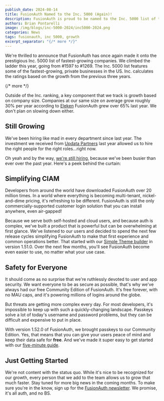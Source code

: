 ```yaml
---
publish_date: 2024-08-14
title: FusionAuth Named to the Inc. 5000 (Again)!
description: FusionAuth is proud to be named to the Inc. 5000 list of the fastest-growing companies in the United States. 
authors: Brian Pontarelli
image: /img/blogs/inc-5000-2024/inc5000-2024.png
categories: News
tags: fusionauth, inc 5000, growth
excerpt_separator: "{/* more */}"
---
```


We're thrilled to announce that FusionAuth has once again made it onto the prestigious Inc. 5000 list of fastest-growing companies. We climbed the ladder this year, going from #1597 to #1269. The Inc. 5000 list features some of the fastest-growing, private businesses in the US. Inc. calculates the ratings based on the growth from the previous three years.

{/* more */} 

Outside of the Inc. ranking, a key component that we track is growth based on company size. Companies at our same size on average grow roughly 30% per year according to [Eleken](https://www.eleken.co/blog-posts/average-saas-growth-rate-brief-guide-for-startups) FusionAuth grew over 65% last year. We don't plan on slowing down either.

## Still Growing

We've been hiring like mad in every department since last year. The investment we received  from [Updata Partners](/blog/fusionauth-funding) last year allowed us to hire the right people for the right roles...right now. 

Oh yeah and by the way, [we're still hiring](/jobs), because we've been busier than ever over the past year. Here's a peek behind the curtain: 

## Simplifying CIAM

Developers from around the world have downloaded FusionAuth over 20 million times. In a world where everything is becoming multi-tenant, nickel-and-dime pricing, it's refreshing to be different. FusionAuth is still the only commercially-supported customer login solution that you can install anywhere, even air-gapped!

Because we serve both self-hosted and cloud users, and because auth is complex, we've built a product that is powerful but can be overwhelming at first glance. We've listened to our users and decided to spend the next few release cycles simplifying FusionAuth to make that first experience and common operations better. That started with our [Simple Theme builder](/blog/announcing-fusionauth-1-51) in version 1.51.0. Over the next few months, you'll see FusionAuth become even easier to use, no matter what your use case.

## Safety for Everyone

It should come as no surprise that we're ruthlessly devoted to user and app security. We want everyone to be as secure as possible, that's why we've always had our free Community Edition of FusionAuth. It's free forever, with no MAU caps, and it's powering millions of logins around the globe.

But threats are getting more complex every day. For most developers, it's impossible to keep up with such a quickly-changing landscape. Passkeys solve a lot of today's username and password problems, but they can be difficult and expensive to put in place. 

With version 1.52.0 of FusionAuth, we brought passkeys to our Community Edition. Yes, that means that you can give your users peace of mind and keep their data safe for **free**. And we've made it super easy to get started with our [five-minute guide](/docs). 

## Just Getting Started

We're not content with the status quo. While it's nice to be recognized for our growth, every person that we add to the team allows us to grow that much faster. Stay tuned for more big news in the coming months. To make sure you're in the know, sign up for the [FusionAuth newsletter](https://go.fusionauth.io/auth-news-you-can-actually-use). We promise, it's all auth, and no BS.
